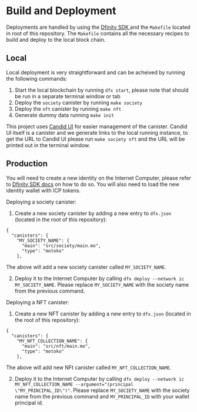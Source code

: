 # Build and Deployment

Deployments are handled by using the [Dfinity SDK ](https://smartcontracts.org/docs/developers-guide/install-upgrade-remove.html) and the `Makefile` located in root of this repository. The `Makefile` contains all the necessary recipes to build and deploy to the local block chain.

## Local

Local deployment is very straightforward and can be acheived by running the following commands:

1. Start the local blockchain by running `dfx start`, please note that should be run in a separate terminal window or tab
2. Deploy the `society` canister by running `make society`
3. Deploy the `nft` canister by running `make nft`
4. Generate dummy data running `make init`


This project uses [Candid UI](https://github.com/dfinity/candid/tree/master/tools/ui) for easier management of the canister. Candid UI itself is a canister and we generate links to the local running instance, to get the URL to Candid UI please run `make society nft` and the URL will be printed out in the terminal window.

## Production

You will need to create a new identity on the Internet Computer, please refer to [Dfinity SDK docs](https://smartcontracts.org/docs/developers-guide/cli-reference/dfx-identity.html) on how to do so. You will also need to load the new identity wallet with ICP tokens.

Deploying a society canister:

1. Create a new society canister by adding a new entry to `dfx.json` (located in the root of this repository):

```
{
  "canisters": {
    "MY_SOCIETY_NAME": {
      "main": "src/society/main.mo",
      "type": "motoko"
    },
```

The above will add a new society canister called `MY_SOCIETY_NAME`.

2. Deploy it to the Internet Computer by calling `dfx deploy --network ic MY_SOCIETY_NAME`. Please replace `MY_SOCIETY_NAME` with the society name from the previous command.


Deploying a NFT canister:

1. Create a new NFT canister by adding a new entry to `dfx.json` (located in the root of this repository):
```
{
  "canisters": {
    "MY_NFT_COLLECTION_NAME": {
      "main": "src/nft/main.mo",
      "type": "motoko"
    },
```

The above will add new NFt canister called `MY_NFT_COLLECTION_NAME`.

2. Deploy it to the Internet Computer by calling `dfx deploy --network ic MY_NFT_COLLECTION_NAME --argument="(principal \"MY_PRINCIPAL_ID\")"`. Please replace `MY_SOCIETY_NAME` with the society name from the previous command and `MY_PRINCIPAL_ID` with your wallet principal id.
